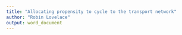 ```yaml
---
title: "Allocating propensity to cycle to the transport network"
author: "Robin Lovelace"
output: word_document
---
```



